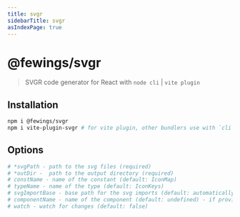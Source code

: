 ```yaml
---
title: svgr
sidebarTitle: svgr
asIndexPage: true
---
```


# @fewings/svgr

> SVGR code generator for React with `node cli` | `vite plugin`

## Installation

```sh npm2yarn
npm i @fewings/svgr
npm i vite-plugin-svgr # for vite plugin, other bundlers use with `cli`.
```

## Options

```bash
# *svgPath - path to the svg files (required)
# *outDir -  path to the output directory (required)
# constName - name of the constant (default: IconMap)
# typeName - name of the type (default: IconKeys)
# svgImportBase - base path for the svg imports (default: automatically generated relative path)
# componentName - name of the component (default: undefined) - if provided, it will generate a component file.
# watch - watch for changes (default: false)
```
